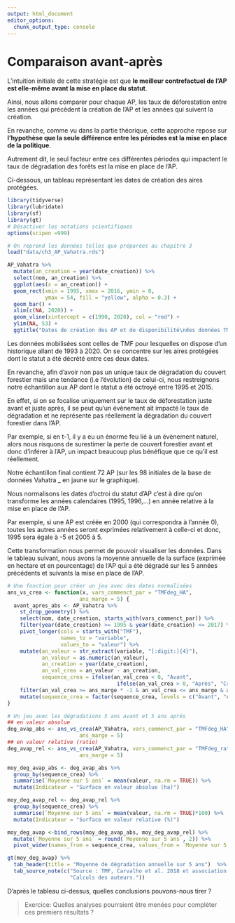 ```yaml
---
output: html_document
editor_options: 
  chunk_output_type: console
---
```

# Comparaison avant-après

L'intuition initiale de cette stratégie est que **le meilleur contrefactuel de l'AP est elle-même avant la mise en place du statut**. 

Ainsi, nous allons comparer pour chaque AP, les taux de déforestation entre les années qui précèdent la création de l'AP et les années qui suivent la création. 

En revanche, comme vu dans la partie théorique, cette approche repose sur **l'hypothèse que la seule différence entre les périodes est la mise en place de la politique**. 

Autrement dit, le seul facteur entre ces différentes périodes qui impactent le taux de dégradation des forêts est la mise en place de l'AP. 

Ci-dessous, un tableau représentant les dates de création des aires protégées. 

```r
library(tidyverse)
library(lubridate)
library(sf)
library(gt)
# Désactiver les notations scientifiques
options(scipen =999)

# On reprend les données telles que préparées au chapitre 3
load("data/ch3_AP_Vahatra.rds")

AP_Vahatra %>%
  mutate(an_creation = year(date_creation)) %>%
  select(nom, an_creation) %>%
  ggplot(aes(x = an_creation)) +
  geom_rect(xmin = 1995, xmax = 2016, ymin = 0, 
            ymax = 54, fill = "yellow", alpha = 0.3) +
  geom_bar() +
  xlim(c(NA, 2020)) + 
  geom_vline(xintercept = c(1990, 2020), col = "red") +
  ylim(NA, 53) +
  ggtitle("Dates de création des AP et de disponibilité\ndes données TMF")
```

Les données mobilisées sont celles de TMF pour lesquelles on dispose d'un historique allant de 1993 à 2020. On se concentre sur les aires protégées dont le statut a été décrété entre ces deux dates. 

En revanche, afin d'avoir non pas un unique taux de dégradation du couvert forestier mais une tendance (i.e l'évolution) de celui-ci, nous restreignons notre échantillon aux AP dont le statut a été octroyé entre 1995 et 2015. 

En effet, si on se focalise uniquement sur le taux de déforestation juste avant et juste après, il se peut qu'un évènement ait impacté le taux de dégradation et ne représente pas réellement la dégradation du couvert forestier dans l'AP. 

Par exemple, si en t-1, il y a eu un énorme feu lié à un évènement naturel, alors nous risquons de surestimer la perte de couvert forestier avant et donc d'inférer à l'AP, un impact beaucoup plus bénéfique que ce qu'il est réellement. 

Notre échantillon final contient 72 AP (sur les 98 initiales de la base de données Vahatra _ en jaune sur le graphique). 

Nous normalisons les dates d'octroi du statut d'AP c'est à dire qu'on transforme les années calendaires (1995, 1996,...) en année relative à la mise en place de l'AP. 

Par exemple, si une AP est créée en 2000 (qui correspondra à l'année 0), toutes les autres années seront exprimées relativement à celle-ci et donc, 1995 sera égale à -5 et 2005 à 5. 

Cette transformation nous permet de pouvoir visualiser les données. Dans le tableau suivant, nous avons la moyenne annuelle de la surface (exprimée en hectare et en pourcentage) de l'AP qui a été dégradé sur les 5 années précédents et suivants la mise en place de l'AP. 

```r
# Une fonction pour créer un jeu avec des dates normalisées
ans_vs_crea <- function(x, vars_commenct_par = "TMFdeg_HA",
                       ans_marge = 5) {
  avant_apres_abs <- AP_Vahatra %>%
    st_drop_geometry() %>%
    select(nom, date_creation, starts_with(vars_commenct_par)) %>%
    filter(year(date_creation) >= 1995 & year(date_creation) <= 2017) %>%
    pivot_longer(cols = starts_with("TMF"),
                 names_to = "variable",
                 values_to = "valeur") %>%
    mutate(an_valeur = str_extract(variable, "[:digit:]{4}"),
           an_valeur = as.numeric(an_valeur),
           an_creation = year(date_creation),
           an_val_crea = an_valeur - an_creation,
           sequence_crea = ifelse(an_val_crea < 0, "Avant",
                                   ifelse(an_val_crea > 0, "Après", "Création"))) %>%
    filter(an_val_crea >= ans_marge * -1 & an_val_crea <= ans_marge & an_val_crea != 0) %>%
    mutate(sequence_crea = factor(sequence_crea, levels = c("Avant", "Après")))
}

# Un jeu avec les dégradations 5 ans avant et 5 ans après
## en valeur absolue
deg_avap_abs <- ans_vs_crea(AP_Vahatra, vars_commenct_par = "TMFdeg_HA",
                       ans_marge = 5)
## en valeur relative (ratio)
deg_avap_rel <- ans_vs_crea(AP_Vahatra, vars_commenct_par = "TMFdeg_ratio",
                       ans_marge = 5)

moy_deg_avap_abs <- deg_avap_abs %>%
  group_by(sequence_crea) %>%
  summarise(`Moyenne sur 5 ans` = mean(valeur, na.rm = TRUE)) %>%
  mutate(Indicateur = "Surface en valeur absolue (ha)")

moy_deg_avap_rel <- deg_avap_rel %>%
  group_by(sequence_crea) %>%
  summarise(`Moyenne sur 5 ans` = mean(valeur, na.rm = TRUE)*100) %>%
  mutate(Indicateur = "Surface en valeur relative (%)")

moy_deg_avap <-bind_rows(moy_deg_avap_abs, moy_deg_avap_rel) %>%
  mutate(`Moyenne sur 5 ans` = round(`Moyenne sur 5 ans`, 2)) %>%
  pivot_wider(names_from = sequence_crea, values_from = `Moyenne sur 5 ans`) 

gt(moy_deg_avap) %>% 
  tab_header(title = "Moyenne de dégradation annuelle sur 5 ans")  %>% 
  tab_source_note(c("Source : TMF, Carvalho et al. 2018 et association Vahatra.",
                    "Calculs des auteurs."))
```


D'après le tableau ci-dessus, quelles conclusions pouvons-nous tirer ? 

> Exercice:  Quelles analyses pourraient être menées pour compléter ces premiers résultats ?
